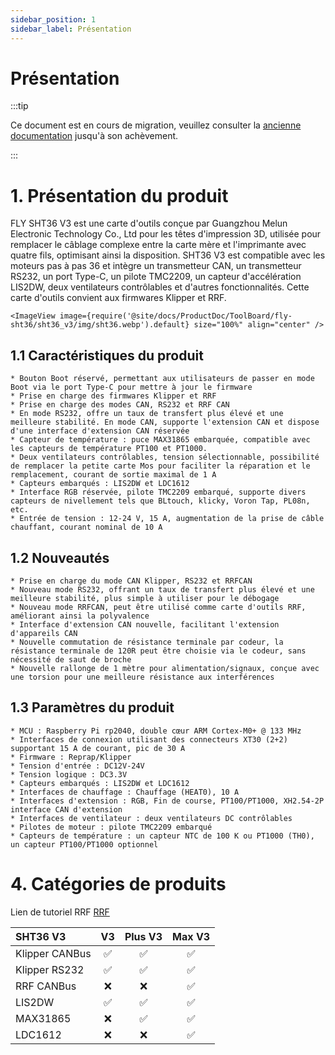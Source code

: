 ```yaml
---
sidebar_position: 1
sidebar_label: Présentation
---
```


# Présentation

:::tip

Ce document est en cours de migration, veuillez consulter la [ancienne documentation](https://mellow.klipper.cn/#/) jusqu'à son achèvement.

:::

# 1. Présentation du produit

FLY SHT36 V3 est une carte d'outils conçue par Guangzhou Melun Electronic Technology Co., Ltd pour les têtes d'impression 3D, utilisée pour remplacer le câblage complexe entre la carte mère et l'imprimante avec quatre fils, optimisant ainsi la disposition. SHT36 V3 est compatible avec les moteurs pas à pas 36 et intègre un transmetteur CAN, un transmetteur RS232, un port Type-C, un pilote TMC2209, un capteur d'accélération LIS2DW, deux ventilateurs contrôlables et d'autres fonctionnalités. Cette carte d'outils convient aux firmwares Klipper et RRF.

    <ImageView image={require('@site/docs/ProductDoc/ToolBoard/fly-sht36/sht36_v3/img/sht36.webp').default} size="100%" align="center" />


## 1.1 Caractéristiques du produit

    * Bouton Boot réservé, permettant aux utilisateurs de passer en mode Boot via le port Type-C pour mettre à jour le firmware
    * Prise en charge des firmwares Klipper et RRF
    * Prise en charge des modes CAN, RS232 et RRF CAN
    * En mode RS232, offre un taux de transfert plus élevé et une meilleure stabilité. En mode CAN, supporte l'extension CAN et dispose d'une interface d'extension CAN réservée
    * Capteur de température : puce MAX31865 embarquée, compatible avec les capteurs de température PT100 et PT1000.
    * Deux ventilateurs contrôlables, tension sélectionnable, possibilité de remplacer la petite carte Mos pour faciliter la réparation et le remplacement, courant de sortie maximal de 1 A
    * Capteurs embarqués : LIS2DW et LDC1612
    * Interface RGB réservée, pilote TMC2209 embarqué, supporte divers capteurs de nivellement tels que BLtouch, klicky, Voron Tap, PL08n, etc.
    * Entrée de tension : 12-24 V, 15 A, augmentation de la prise de câble chauffant, courant nominal de 10 A

## 1.2 Nouveautés

    * Prise en charge du mode CAN Klipper, RS232 et RRFCAN
    * Nouveau mode RS232, offrant un taux de transfert plus élevé et une meilleure stabilité, plus simple à utiliser pour le débogage
    * Nouveau mode RRFCAN, peut être utilisé comme carte d'outils RRF, améliorant ainsi la polyvalence
    * Interface d'extension CAN nouvelle, facilitant l'extension d'appareils CAN
    * Nouvelle commutation de résistance terminale par codeur, la résistance terminale de 120R peut être choisie via le codeur, sans nécessité de saut de broche
    * Nouvelle rallonge de 1 mètre pour alimentation/signaux, conçue avec une torsion pour une meilleure résistance aux interférences

## 1.3 Paramètres du produit

    * MCU : Raspberry Pi rp2040, double cœur ARM Cortex-M0+ @ 133 MHz
    * Interfaces de connexion utilisant des connecteurs XT30 (2+2) supportant 15 A de courant, pic de 30 A
    * Firmware : Reprap/Klipper
    * Tension d'entrée : DC12V-24V
    * Tension logique : DC3.3V
    * Capteurs embarqués : LIS2DW et LDC1612
    * Interfaces de chauffage : Chauffage (HEAT0), 10 A
    * Interfaces d'extension : RGB, Fin de course, PT100/PT1000, XH2.54-2P interface CAN d'extension
    * Interfaces de ventilateur : deux ventilateurs DC contrôlables
    * Pilotes de moteur : pilote TMC2209 embarqué
    * Capteurs de température : un capteur NTC de 100 K ou PT1000 (TH0), un capteur PT100/PT1000 optionnel

# 4. Catégories de produits

Lien de tutoriel RRF [RRF](https://teamgloomy.github.io/fly_rrf_36_general.html)

| SHT36 V3       |          V3          |       Plus V3        |        Max V3        |
| :------------- | :------------------: | :------------------: | :------------------: |
| Klipper CANBus |  :white_check_mark:  |  :white_check_mark:  |  :white_check_mark:  |
| Klipper RS232  |  :white_check_mark:  |  :white_check_mark:  |  :white_check_mark:  |
| RRF CANBus     |         :x:          |         :x:          |  :white_check_mark:  |
| LIS2DW         |  :white_check_mark:  |  :white_check_mark:  |  :white_check_mark:  |
| MAX31865       |         :x:          |  :white_check_mark:  |  :white_check_mark:  |
| LDC1612        |         :x:          |         :x:          |  :white_check_mark:  |


